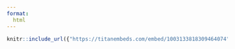 ```yaml
---
format: 
  html
---
```


```r
knitr::include_url({"https://titanembeds.com/embed/1003133818309464074"},height='1200px')
```
